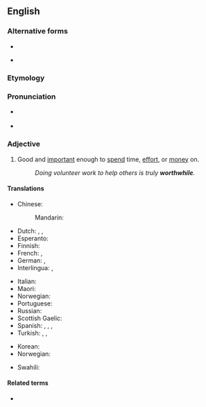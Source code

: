 {{also|worth while}}
==English==

===Alternative forms===
* {{l|en|worth while}}
* {{l|en|worthwile}} {{qualifier|archaic}}

===Etymology===
{{compound|worth|while|lang=en}}

===Pronunciation===
* {{a|UK|in accents with the [[wine-whine merger]]}} {{IPA|/wɜː(ɹ)θˈwaɪl/|lang=en}}
* {{a|UK|in accents without the merger}} {{IPA|/wɜː(ɹ)θˈʍaɪl/|lang=en}}

===Adjective===
{{en-adj}}

# Good and [[important]] enough to [[spend]] time, [[effort]], or [[money]] on.
#: ''Doing volunteer work to help others is truly '''worthwhile'''.''

====Translations====
{{trans-top|good and important enough to spend time, effort, or money on}}
* Chinese:
*: Mandarin: {{t|cmn|值得做的|sc=Hani}}
* Dutch: {{t|nl|de moeite lonend}}, {{t|nl|de moeite waard}}, {{t+|nl|waardevol}}
* Esperanto: {{t+|eo|inda}}
* Finnish: {{t|fi|vaivan arvoinen}}
* French: {{t|fr|de valeur}}, {{t|fr|valant la peine}}
* German: {{t+|de|lohnend}}, {{t+|de|wertvoll}}
* Interlingua: {{t|ia|de valor}}, {{t|ia|que vale le pena}}
{{trans-mid}}
* Italian: {{t|it|che vale la pena}}
* Maori: {{t|mi|whaihua}}
* Norwegian: {{t|no|umaken verd}}
* Portuguese: {{t+|pt|vantajoso}}
* Russian: {{t+|ru|сто́ящий}}
* Scottish Gaelic: {{t|gd|fiach}}
* Spanish: {{t|es|de valor}}, {{t|es|que vale la pena}}, {{t|es|que merece la pena}}, {{t|es|[[que compensa]] el esfuerzo}}
* Turkish: {{t+|tr|değer}}, {{t+|tr|faydalı}}, {{t+|tr|yararlı}}
{{trans-bottom}}

{{checktrans-top}}
* Korean: {{t-check|ko|값지다|sc=Hang}}
* Norwegian: {{t-check|no|verdifull}}
{{trans-mid}}
* Swahili: {{t+check|sw|dhamana}}
{{trans-bottom}}

====Related terms====
* {{l|en|worth one’s while}}